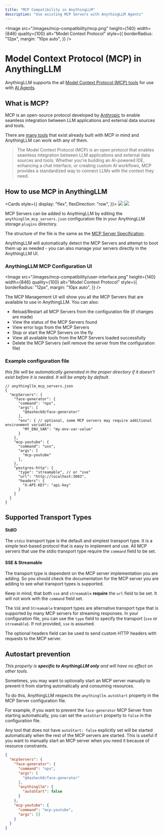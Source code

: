 ```yaml
---
title: "MCP Compatibility in AnythingLLM"
description: "Use existing MCP Servers with AnythingLLM Agents"
---
```



<Image
  src="/images/mcp-compatibility/mcp.png"
  height={140}
  width={846}
  quality={100}
  alt="Model Context Protocol"
  style={{
    borderRadius: "12px",
    margin: "10px auto",
  }}
/>

# Model Context Protocol (MCP) in AnythingLLM

AnythingLLM supports the all [Model Context Protocol (MCP) tools](https://github.com/modelcontextprotocol/modelcontextprotocol) for use with [AI Agents](/agent/overview).

## What is MCP?

MCP is an open-source protocol developed by [Anthropic](https://www.anthropic.com/) to enable seamless integration between LLM applications and external data sources and tools.

There are [many tools](https://github.com/modelcontextprotocol/servers) that exist already built with MCP in mind and AnythingLLM can work with any of them.

> The Model Context Protocol (MCP) is an open protocol that enables seamless integration between LLM applications and external data sources and tools. Whether you're building an AI-powered IDE, enhancing a chat interface, or creating custom AI workflows, MCP provides a standardized way to connect LLMs with the context they need.

## How to use MCP in AnythingLLM

<Cards style={{
  display: "flex",
  flexDirection: "row",
}}>
  <Card title="AnythingLLM Docker" href="/mcp-compatibility/docker">
    <Image
      src="/images/mcp-compatibility/docker-header.png"
      height={1080}
      width={1920}
      quality={100}
    />
  </Card>
  <Card title="AnythingLLM Desktop" href="/mcp-compatibility/desktop">
    <Image
      src="/images/mcp-compatibility/desktop-header.png"
      height={1080}
      width={1920}
      quality={100}
    />
  </Card>
</Cards>


MCP Servers can be added to AnythingLLM by editing the `anythingllm_mcp_servers.json` configuration file in your AnythingLLM storage `plugins` directory.

The structure of the file is the same as the [MCP Server Specification](https://github.com/modelcontextprotocol/servers?tab=readme-ov-file#using-an-mcp-client).

AnythingLLM will automatically detect the MCP Servers and attempt to boot them up as needed - you can also manage your servers directly in the AnythingLLM UI.

### AnythingLLM MCP Configuration UI

<Image
  src="/images/mcp-compatibility/user-interface.png"
  height={140}
  width={846}
  quality={100}
  alt="Model Context Protocol"
  style={{
    borderRadius: "12px",
    margin: "10px auto",
  }}
/>

The MCP Management UI will show you all the MCP Servers that are available to use in AnythingLLM. You can also:
- Reload/Restart all MCP Servers from the configuration file (if changes are made)
- View the status of the MCP Servers found
- View error logs from the MCP Servers
- Stop or start the MCP Servers on the fly
- View all available tools from the MCP Servers loaded successfully
- Delete the MCP Servers (will remove the server from the configuration file)

### Example configuration file

_this file will be automatically generated in the proper directory if it doesn't exist before it is needed. It will be empty by default._

```json5
// anythingllm_mcp_servers.json
{
  "mcpServers": {
    "face-generator": {
      "command": "npx",
      "args": [
        "@dasheck0/face-generator"
      ],
      "env": { // optional, some MCP servers may require additional environment variables
        "MY_ENV_VAR": "my-env-var-value"
      }
    },
    "mcp-youtube": {
      "command": "uvx",
      "args": [
        "mcp-youtube"
      ],
    },
    "postgres-http": {
      "type": "streamable", // or "sse"
      "url": "http://localhost:3003",
      "headers": {
        "X-API-KEY": "api-key"
      }
    }
  }
}
```

## Supported Transport Types

#### StdIO

The `stdio` transport type is the default and simplest transport type. It is a simple text-based protocol that is easy to implement and use.
All MCP servers that use the stdio transport type require the `command` field to be set.

#### SSE & Streamable

<Callout type="info">
  The transport type is dependent on the MCP server implementation you are adding. So you should check the documentation for the MCP server you are adding to see what transport types is supported.
  
  Keep in mind, that both `sse` and `streamable` **require** the `url` field to be set. It will not work with the `command` field set.
</Callout>

The `SSE` and `Streamable` transport types are alternative transport type that is supported by many MCP servers for streaming responses.
In your configuration file, you can use the `type` field to specify the transport (`sse` or `streamable`). If not provided, `sse` is assumed.

The optional headers field can be used to send custom HTTP headers with requests to the MCP server.

## Autostart prevention

_This property is **specific to AnythingLLM only** and will have no effect on other tools._

Sometimes, you may want to optionally start an MCP server manually to prevent it from starting automatically and consuming resources.

To do this, AnythingLLM respects the `anythingllm.autoStart` property in the MCP Server configuration file.

For example, if you want to prevent the `face-generator` MCP Server from starting automatically, you can set the `autoStart` property to `false` in the configuration file.

Any tool that does not have `autoStart: false` explicitly set will be started automatically when the rest of the MCP servers are started. This is useful if you want to manually start an MCP server when you need it because of resource constraints.

```json
{
  "mcpServers": {
    "face-generator": {
      "command": "npx",
      "args": [
        "@dasheck0/face-generator"
      ],
      "anythingllm": {
        "autoStart": false
      }
    },
    "mcp-youtube": {
      "command": "mcp-youtube",
      "args": []
    }
  }
}
```
